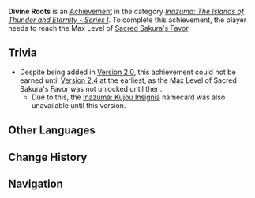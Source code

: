 {{Achievement Infobox
|title        = 
|id           = 80078
|order id     = 0079
|category     = Inazuma: The Islands of Thunder and Eternity - Series I
|description  = Reach the Max Level of [[Sacred Sakura's Favor]].
|requirements = 
|primogems    = 20
|tracking     = 
|topic        = 
}}
'''Divine Roots''' is an [[Achievement]] in the category ''[[Inazuma: The Islands of Thunder and Eternity - Series I]]''. To complete this achievement, the player needs to reach the Max Level of [[Sacred Sakura's Favor]].

==Trivia==
* Despite being added in [[Version 2.0]], this achievement could not be earned until [[Version 2.4]] at the earliest, as the Max Level of Sacred Sakura's Favor was not unlocked until then.
** Due to this, the [[Inazuma: Kujou Insignia]] namecard was also unavailable until this version.
<!--
==Video Guides==
{{EVT
|video1   = 
|caption1 = 
}}
-->
==Other Languages==
{{Other Languages
|en      = Divine Roots
|zhs     = 神篱凭代
|zhs_rm  = Shén Lí Píng Dài
|zht     = 神籬憑代
|zht_rm  = Shén Lí Píng Dài
|ja      = 神籬の憑代
|ja_rm   = Himorogi no Yorishiro
|ko      = 신리(神籬)의 성역
|ko_rm   = Silli-ui Seongyeok
|ko_tl   = Sanctuary of Shrine
|es      = Avatar divino
|fr      = Avatar divin
|ru      = Божественное воплощение
|th      = แดนศักดิ์สิทธิ์
|th_rm   = 
|vi      = Vật Chủ Thần Thánh
|de      = Göttlicher Avatar
|id      = Akar Suci
|pt      = Avatar Divino
|ja_tl   = Shrine Occupied by a Divine Spirit
|ja_note = 神籬 = "primitive shrine"; 憑代 ="object representative of a divine spirit; object to which a spirit is drawn or summoned; object or animal occupied by a kami"
}}

==Change History==
{{Change History|2.0}}
<!--
==References==
{{Reflist}}
-->
==Navigation==
{{Achievement Navbox|Inazuma: The Islands of Thunder and Eternity - Series I}}